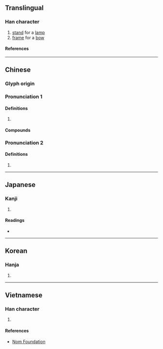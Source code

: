 {{character info}}
==Translingual==

===Han character===
{{Han char|rn=75|rad=木|as=13|sn=17|four=48904|canj=TKD|ids=⿱敬木(GJK),⿱敬𣎳(HT)}}

# [[stand]] for a [[lamp]]
# [[frame]] for a [[bow]]

====References====
{{Han ref|kx=0557.160|dkj=15681|dj=0946.220|hdz=21288.140|uh=6AA0}}

----

==Chinese==
{{zh-forms|alt=㯳,𢐧}}

===Glyph origin===
{{Han etym}}

===Pronunciation 1===
{{zh-pron
|m=qíng
|c=king4
|mn=kiâⁿ
|mc=1
|oc=n,2+1
|ma=
|cat=n
}}

====Definitions====
{{zh-hanzi}}

# {{rfdef|zh}}

====Compounds====
{{zh-der|檠枻|燈檠|檠天架海}}

===Pronunciation 2===
{{zh-pron
|m=jìng
|c=
|mc=2
|oc=3
|ma=
|cat=n
}}

====Definitions====
{{zh-hanzi}}

# {{rfdef|zh}}

----

==Japanese==

===Kanji===
{{ja-kanji|grade=|rs=木13}}

# {{rfdef|ja|sort=木13}}

====Readings====
* {{ja-readings|on=けい|kun=ゆだめ,ともしび-,たかつき}}

----

==Korean==

===Hanja===
{{ko-hanja|hangeul=경|eumhun=|rv=gyeong|mr=kyŏng|y=kyeng}}

# {{rfdef|ko|sort=木13}}

----

==Vietnamese==

===Han character===
{{vi-readings|rs=木13|reading=kình}}

# {{rfdef|vi|sort=木13}}

====References====
* [http://nomfoundation.org/common/nom_details.php?codepoint=6aa0 Nom Foundation]